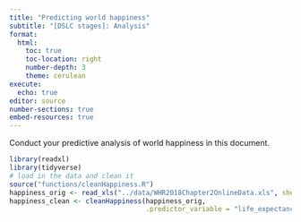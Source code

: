 ```yaml
---
title: "Predicting world happiness"
subtitle: "[DSLC stages]: Analysis"
format: 
  html:
    toc: true
    toc-location: right
    number-depth: 3
    theme: cerulean
execute:
  echo: true
editor: source
number-sections: true
embed-resources: true
---
```



Conduct your predictive analysis of world happiness in this document.

```r
library(readxl)
library(tidyverse)
# load in the data and clean it
source("functions/cleanHappiness.R")
happiness_orig <- read_xls("../data/WHR2018Chapter2OnlineData.xls", sheet = 1)
happiness_clean <- cleanHappiness(happiness_orig,
                                  .predictor_variable = "life_expectancy")

```